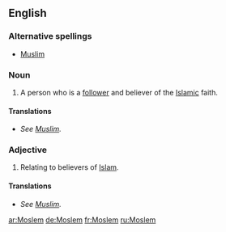 {{see|moslem}}
==English==

===Alternative spellings===
*[[Muslim]]

===Noun===
{{en-noun}}
# A person who is a [[follower]] and believer of the [[Islamic]] faith.

====Translations====
*''See [[Muslim]].''

===Adjective===
{{en-adj|-}}
#Relating to believers of [[Islam]].

====Translations====
*''See [[Muslim]].''

[[ar:Moslem]]
[[de:Moslem]]
[[fr:Moslem]]
[[ru:Moslem]]